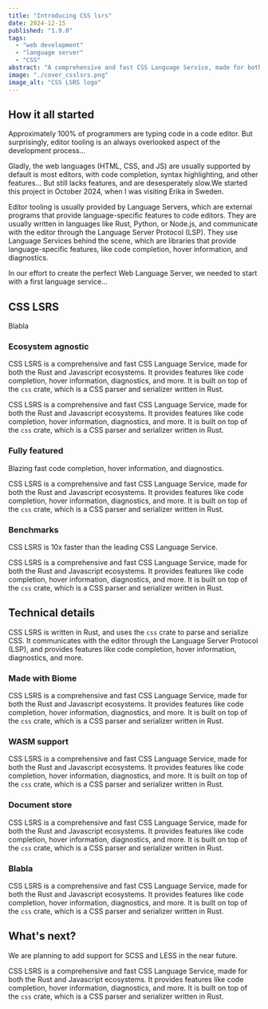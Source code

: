 ```yaml
---
title: "Introducing CSS lsrs"
date: 2024-12-15
published: "1.9.0"
tags:
  - "web development"
  - "language server"
  - "CSS"
abstract: "A comprehensive and fast CSS Language Service, made for both the Rust and Javascript ecosystems."
image: "./cover_csslsrs.png"
image_alt: "CSS LSRS logo"
---
```



## How it all started

Approximately 100% of programmers are typing code in a code editor. But surprisingly, editor tooling is an always overlooked aspect of the development process...

<p>Gladly, the web languages (HTML, CSS, and JS) are usually supported by default is most editors, with code completion, syntax highlighting, and other features... But still lacks features, and are desesperately slow.<side-note><SideImage src={ErikaNev} alt={"Myself sitting in the living room, working on \"Power Up!\" on a laptop, with board games visible in the background."} />We started this project in October 2024, when I was visiting Erika in Sweden.</side-note></p>

Editor tooling is usually provided by Language Servers, which are external programs that provide language-specific features to code editors. They are usually written in languages like Rust, Python, or Node.js, and communicate with the editor through the Language Server Protocol (LSP). They use Language Services behind the scene, which are libraries that provide language-specific features, like code completion, hover information, and diagnostics.

In our effort to create the perfect Web Language Server, we needed to start with a first language service...

## CSS LSRS

Blabla

### Ecosystem agnostic

<Asterism />

CSS LSRS is a comprehensive and fast CSS Language Service, made for both the Rust and Javascript ecosystems. It provides features like code completion, hover information, diagnostics, and more. It is built on top of the `css` crate, which is a CSS parser and serializer written in Rust.

CSS LSRS is a comprehensive and fast CSS Language Service, made for both the Rust and Javascript ecosystems. It provides features like code completion, hover information, diagnostics, and more. It is built on top of the `css` crate, which is a CSS parser and serializer written in Rust.

### Fully featured

<Asterism />

Blazing fast code completion, hover information, and diagnostics.

CSS LSRS is a comprehensive and fast CSS Language Service, made for both the Rust and Javascript ecosystems. It provides features like code completion, hover information, diagnostics, and more. It is built on top of the `css` crate, which is a CSS parser and serializer written in Rust.

### Benchmarks

<Asterism />

CSS LSRS is 10x faster than the leading CSS Language Service.

CSS LSRS is a comprehensive and fast CSS Language Service, made for both the Rust and Javascript ecosystems. It provides features like code completion, hover information, diagnostics, and more. It is built on top of the `css` crate, which is a CSS parser and serializer written in Rust.

## Technical details

CSS LSRS is written in Rust, and uses the `css` crate to parse and serialize CSS. It communicates with the editor through the Language Server Protocol (LSP), and provides features like code completion, hover information, diagnostics, and more.

### Made with Biome

<Asterism />

CSS LSRS is a comprehensive and fast CSS Language Service, made for both the Rust and Javascript ecosystems. It provides features like code completion, hover information, diagnostics, and more. It is built on top of the `css` crate, which is a CSS parser and serializer written in Rust.

### WASM support

<Asterism />


CSS LSRS is a comprehensive and fast CSS Language Service, made for both the Rust and Javascript ecosystems. It provides features like code completion, hover information, diagnostics, and more. It is built on top of the `css` crate, which is a CSS parser and serializer written in Rust.

### Document store

<Asterism />

CSS LSRS is a comprehensive and fast CSS Language Service, made for both the Rust and Javascript ecosystems. It provides features like code completion, hover information, diagnostics, and more. It is built on top of the `css` crate, which is a CSS parser and serializer written in Rust.

### Blabla

<Asterism />

CSS LSRS is a comprehensive and fast CSS Language Service, made for both the Rust and Javascript ecosystems. It provides features like code completion, hover information, diagnostics, and more. It is built on top of the `css` crate, which is a CSS parser and serializer written in Rust.

## What's next?

We are planning to add support for SCSS and LESS in the near future.

CSS LSRS is a comprehensive and fast CSS Language Service, made for both the Rust and Javascript ecosystems. It provides features like code completion, hover information, diagnostics, and more. It is built on top of the `css` crate, which is a CSS parser and serializer written in Rust.
